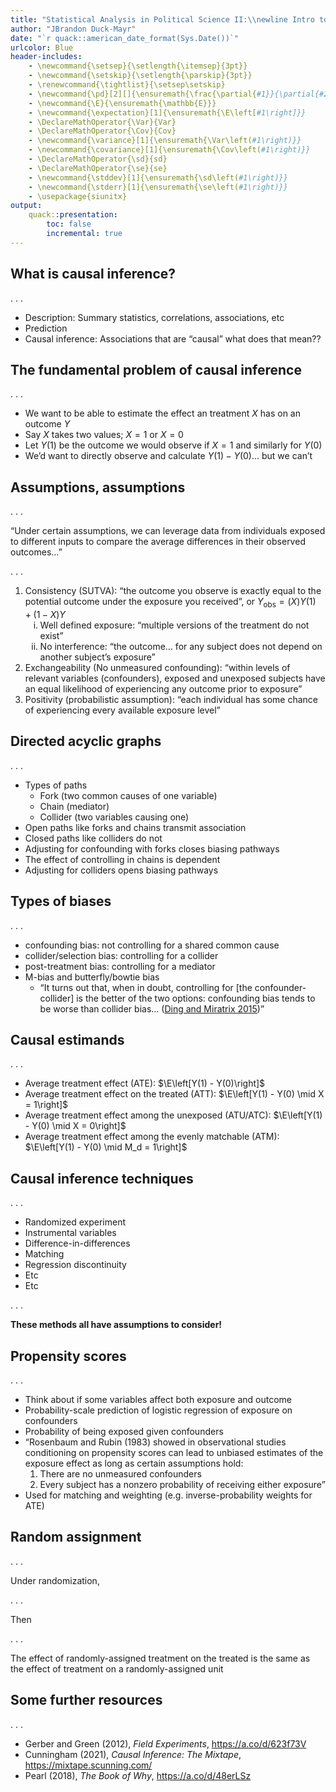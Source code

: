 ```yaml
---
title: "Statistical Analysis in Political Science II:\\newline Intro to causal inference"
author: "JBrandon Duck-Mayr"
date: "`r quack::american_date_format(Sys.Date())`"
urlcolor: Blue
header-includes:
    - \newcommand{\setsep}{\setlength{\itemsep}{3pt}}
    - \newcommand{\setskip}{\setlength{\parskip}{3pt}}
    - \renewcommand{\tightlist}{\setsep\setskip}
    - \newcommand{\pd}[2][]{\ensuremath{\frac{\partial{#1}}{\partial{#2}}}}
    - \newcommand{\E}{\ensuremath{\mathbb{E}}}
    - \newcommand{\expectation}[1]{\ensuremath{\E\left[#1\right]}}
    - \DeclareMathOperator{\Var}{Var}
    - \DeclareMathOperator{\Cov}{Cov}
    - \newcommand{\variance}[1]{\ensuremath{\Var\left(#1\right)}}
    - \newcommand{\covariance}[1]{\ensuremath{\Cov\left(#1\right)}}
    - \DeclareMathOperator{\sd}{sd}
    - \DeclareMathOperator{\se}{se}
    - \newcommand{\stddev}[1]{\ensuremath{\sd\left(#1\right)}}
    - \newcommand{\stderr}[1]{\ensuremath{\se\left(#1\right)}}
    - \usepackage{siunitx}
output:
    quack::presentation:
        toc: false
        incremental: true
---
```


<!--
Topics:
- What is causal inference
- Fundamental problem of causal inference
- DAGs
- Different types of biases
- Causal estimands
- Further resources
  + Causal Inference: The Mixtape
  + Gerber and Green
  + Pearl's Book of Why
-->

## What is causal inference?

. . .

- Description: Summary statistics, correlations, associations, etc
- Prediction
- Causal inference: Associations that are "causal"\pause\dots\ what does that mean??

## The fundamental problem of causal inference

. . .

- We want to be able to estimate the effect an treatment $X$ has on an outcome $Y$
- Say $X$ takes two values; $X = 1$ or $X = 0$
- Let $Y(1)$ be the outcome we would observe if $X = 1$ and similarly for $Y(0)$
- We'd want to directly observe and calculate $Y(1) - Y(0)$... but we can't

## Assumptions, assumptions

. . .

"Under certain assumptions, we can leverage data from individuals exposed to different inputs to compare the average differences in their observed outcomes..."

. . .

1. Consistency (SUTVA): "the outcome you observe is exactly equal to the potential outcome under the exposure you received", or $Y_{\text{obs}} = (X)Y(1) + (1 - X)Y$
   i. Well defined exposure: "multiple versions of the treatment do not exist"
   ii. No interference: "the outcome... for any subject does not depend on another subject's exposure"
2. Exchangeability (No unmeasured confounding): "within levels of relevant variables (confounders), exposed and unexposed subjects have an equal likelihood of experiencing any outcome prior to exposure"
3. Positivity (probabilistic assumption): "each individual has some chance of experiencing every available exposure level"

## Directed acyclic graphs

. . .

- Types of paths
  + Fork (two common causes of one variable)
  + Chain (mediator)
  + Collider (two variables causing one)
- Open paths like forks and chains transmit association
- Closed paths like colliders do not
- Adjusting for confounding with forks closes biasing pathways
- The effect of controlling in chains is dependent
- Adjusting for colliders opens biasing pathways

## Types of biases

. . .

- confounding bias: not controlling for a shared common cause
- collider/selection bias: controlling for a collider
- post-treatment bias: controlling for a mediator
- M-bias and butterfly/bowtie bias
  + "It turns out that, when in doubt, controlling for [the confounder-collider] is the better of the two options: confounding bias tends to be worse than collider bias... ([Ding and Miratrix 2015](https://doi.org/doi:10.1515/jci-2013-0021))"

## Causal estimands

. . .

- Average treatment effect (ATE): $\E\left[Y(1) - Y(0)\right]$
- Average treatment effect on the treated (ATT): $\E\left[Y(1) - Y(0) \mid X = 1\right]$
- Average treatment effect among the unexposed (ATU/ATC): $\E\left[Y(1) - Y(0) \mid X = 0\right]$
- Average treatment effect among the evenly matchable (ATM): $\E\left[Y(1) - Y(0) \mid M_d = 1\right]$

## Causal inference techniques

. . .

- Randomized experiment
- Instrumental variables
- Difference-in-differences
- Matching
- Regression discontinuity
- Etc
- Etc

. . .

**These methods all have assumptions to consider!**

## Propensity scores

. . .

- Think about if some variables affect both exposure and outcome
- Probability-scale prediction of logistic regression of exposure on confounders
- Probability of being exposed given confounders
- "Rosenbaum and Rubin (1983) showed in observational studies conditioning on propensity scores can lead to unbiased estimates of the exposure effect as long as certain assumptions hold:
  1. There are no unmeasured confounders
  2. Every subject has a nonzero probability of receiving either exposure"
- Used for matching and weighting (e.g. inverse-probability weights for ATE)

## Random assignment

. . .

Under randomization,
\begin{align*}
\E\left[Y(1) \mid X = 1\right] & = \E\left[Y(1) \mid X = 0\right], \\
\E\left[Y(0) \mid X = 1\right] & = \E\left[Y(0) \mid X = 0\right].
\end{align*}

. . .

Then
\begin{align*}
\E\left[Y_i \mid X_i = 1\right] - \E\left[Y_i \mid X_i = 0\right]
& = \E\left[Y(1)_i \mid X_i = 1\right] - \E\left[Y(0)_i \mid X_i = 0\right] \\
& = \E\left[Y(1)_i \mid X_i = 1\right] - \E\left[Y(0)_i \mid X_i = 1\right] \\
& = \E\left[Y(1)_i - Y(0)_i \mid X_i = 1\right] \\
& = \E\left[Y(1)_i - Y(0)_i\right]
\end{align*}

. . .

The effect of randomly-assigned treatment on the treated is the same as the effect of treatment on a randomly-assigned unit

## Some further resources

. . .

- Gerber and Green (2012), *Field Experiments*, <https://a.co/d/623f73V>
- Cunningham (2021), *Causal Inference: The Mixtape*, <https://mixtape.scunning.com/>
- Pearl (2018), *The Book of Why*, <https://a.co/d/48erLSz>
